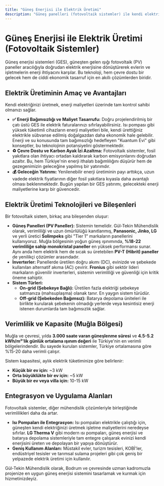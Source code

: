 ```yaml
---
title: "Güneş Enerjisi ile Elektrik Üretimi"
description: "Güneş panelleri (fotovoltaik sistemler) ile kendi elektriğinizi üretin, enerji bağımsızlığına kavuşun ve faturalarınızı sıfırlayın. Muğla bölgesi için çözümler."
---
```


# Güneş Enerjisi ile Elektrik Üretimi (Fotovoltaik Sistemler)

Güneş enerjisi sistemleri (GES), güneşten gelen ışığı fotovoltaik (PV) paneller aracılığıyla doğrudan elektrik enerjisine dönüştürerek evlerin ve işletmelerin enerji ihtiyacını karşılar. Bu teknoloji, hem çevre dostu bir gelecek hem de ciddi ekonomik tasarruf için en akıllı çözümlerden biridir.

## Elektrik Üretiminin Amaç ve Avantajları

Kendi elektriğinizi üretmek, enerji maliyetleri üzerinde tam kontrol sahibi olmanızı sağlar.

*   **✅ Enerji Bağımsızlığı ve Maliyet Tasarrufu:** Doğru projelendirilmiş bir çatı üstü GES ile elektrik faturalarınızı sıfırlayabilirsiniz. Isı pompası gibi yüksek tüketimli cihazların enerji maliyetleri bile, kendi ürettiğiniz elektrikle sübvanse edilmiş doğalgazdan daha ekonomik hale gelebilir. Enerji ve su konusunda tam bağımsızlığı hedefleyen "Kuantum Evi" gibi konseptler, bu teknolojinin potansiyelini göstermektedir.
*   **♻️ Çevre Dostu ve Karbon Ayak İzi Azaltma:** Fotovoltaik sistemler, fosil yakıtlara olan ihtiyacı ortadan kaldırarak karbon emisyonlarını doğrudan azaltır. Bu, hem Türkiye'nin enerji ithalatı bağımlılığını düşürür hem de gezegenimizin geleceğine yapılmış bir yatırımdır.
*   **💰 Geleceğin Yatırımı:** Yenilenebilir enerji üretiminin payı arttıkça, uzun vadede elektrik fiyatlarının diğer fosil yakıtlara kıyasla daha avantajlı olması beklenmektedir. Bugün yapılan bir GES yatırımı, gelecekteki enerji maliyetlerine karşı bir güvencedir.

## Elektrik Üretimi Teknolojileri ve Bileşenleri

Bir fotovoltaik sistem, birkaç ana bileşenden oluşur:

*   **Güneş Panelleri (PV Paneller):** Sistemin temelidir. Gül-Tekin Mühendislik olarak, verimliliği ve uzun ömürlülüğü kanıtlanmış, **Panasonic, Jinko, LG** ve yerli üretici **Solimpeks** gibi "Tier 1" markaların panellerini kullanıyoruz. Muğla bölgesinin yoğun güneş ışınımında, **%18-22 verimliliğe sahip monokristal paneller** en yüksek performansı sunar. Aynı anda hem elektrik hem de sıcak su üretebilen **PV-T (Hibrit) paneller** de yenilikçi çözümler arasındadır.
*   **İnverterler:** Panellerde üretilen doğru akımı (DC), evinizde ve şebekede kullanılan alternatif akıma (AC) çevirir. **Fronius** gibi sektör lideri markaların güvenilir inverterleri, sistemin verimliliği ve güvenliği için kritik öneme sahiptir.
*   **Sistem Türleri:**
    *   **On-grid (Şebekeye Bağlı):** Üretilen fazla elektriği şebekeye satmanıza (mahsuplaşma) olanak tanır. En yaygın sistem türüdür.
    *   **Off-grid (Şebekeden Bağımsız):** Batarya depolama üniteleri ile birlikte kurularak şebekenin olmadığı yerlerde veya kesintisiz enerji istenen durumlarda tam bağımsızlık sağlar.

## Verimlilik ve Kapasite (Muğla Bölgesi)

Muğla ve çevresi, yılda **3.000 saate varan güneşlenme süresi** ve **4.5-5.2 kWh/m²'lik günlük ortalama ışınım değeri** ile Türkiye'nin en verimli bölgelerindendir. Bu sayede kurulan sistemler, Türkiye ortalamasına göre %15-20 daha verimli çalışır.

Sistem kapasitesi, aylık elektrik tüketiminize göre belirlenir:
*   **Küçük bir ev için:** ~3 kW
*   **Orta büyüklükte bir ev için:** ~5 kW
*   **Büyük bir ev veya villa için:** 10-15 kW

## Entegrasyon ve Uygulama Alanları

Fotovoltaik sistemler, diğer mühendislik çözümleriyle birleştiğinde verimlilikleri daha da artar.

*   **Isı Pompaları ile Entegrasyon:** Isı pompaları elektrikle çalıştığı için, güneşten kendi elektriğinizi üretmek işletme maliyetlerini neredeyse sıfırlar. **LG Therma V** gibi modern ısı pompaları, güneş enerjisi ve batarya depolama sistemleriyle tam entegre çalışarak evinizi kendi enerjisini üreten ve depolayan bir yapıya dönüştürür.
*   **Geniş Kullanım Alanları:** Müstakil evler, turizm tesisleri, KOBİ'ler, endüstriyel tesisler ve tarımsal sulama projeleri gibi çok geniş bir yelpazede elektrik üretimi için kullanılır.

Gül-Tekin Mühendislik olarak, Bodrum ve çevresinde uzman kadromuzla projenize en uygun güneş enerjisi sistemini tasarlamak ve kurmak için hizmetinizdeyiz.
